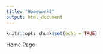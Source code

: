 ```yaml
---
title: "Homework2"
output: html_document
---
```


```r
knitr::opts_chunk$set(echo = TRUE)
```
[Home Page](index.html)
